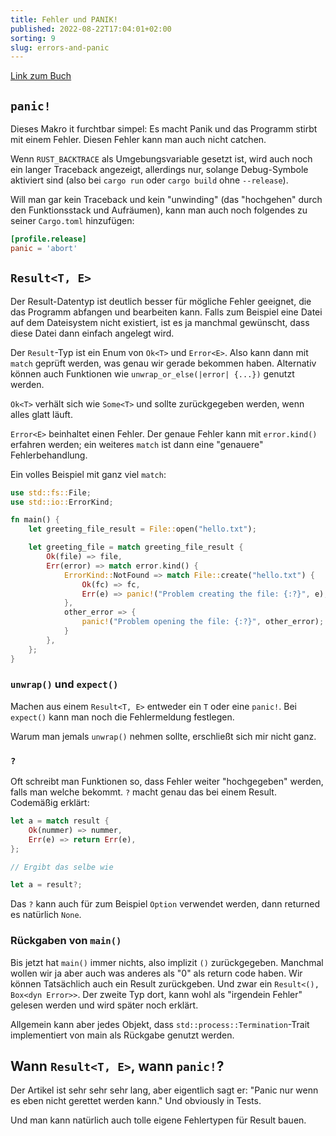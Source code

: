 ```yaml
---
title: Fehler und PANIK!
published: 2022-08-22T17:04:01+02:00
sorting: 9
slug: errors-and-panic
---
```


[Link zum Buch](https://doc.rust-lang.org/book/ch09-00-error-handling.html)

## `panic!`

Dieses Makro it furchtbar simpel: Es macht Panik und das Programm stirbt mit einem Fehler.
Diesen Fehler kann man auch nicht catchen.

Wenn `RUST_BACKTRACE` als Umgebungsvariable gesetzt ist, wird auch noch ein langer Traceback angezeigt, allerdings nur, solange Debug-Symbole aktiviert sind (also bei `cargo run` oder `cargo build` ohne `--release`).

Will man gar kein Traceback und kein "unwinding" (das "hochgehen" durch den Funktionsstack und Aufräumen), kann man auch noch folgendes zu seiner `Cargo.toml` hinzufügen:

```toml
[profile.release]
panic = 'abort'
```

## `Result<T, E>`

Der Result-Datentyp ist deutlich besser für mögliche Fehler geeignet, die das Programm abfangen und bearbeiten kann.
Falls zum Beispiel eine Datei auf dem Dateisystem nicht existiert, ist es ja manchmal gewünscht, dass diese Datei dann einfach angelegt wird.

Der `Result`-Typ ist ein Enum von `Ok<T>` und `Error<E>`.
Also kann dann mit `match` geprüft werden, was genau wir gerade bekommen haben.
Alternativ können auch Funktionen wie `unwrap_or_else(|error| {...})` genutzt werden.

`Ok<T>` verhält sich wie `Some<T>` und sollte zurückgegeben werden, wenn alles glatt läuft.

`Error<E>` beinhaltet einen Fehler.
Der genaue Fehler kann mit `error.kind()` erfahren werden; ein weiteres `match` ist dann eine "genauere" Fehlerbehandlung.

Ein volles Beispiel mit ganz viel `match`:

```rust
use std::fs::File;
use std::io::ErrorKind;

fn main() {
    let greeting_file_result = File::open("hello.txt");

    let greeting_file = match greeting_file_result {
        Ok(file) => file,
        Err(error) => match error.kind() {
            ErrorKind::NotFound => match File::create("hello.txt") {
                Ok(fc) => fc,
                Err(e) => panic!("Problem creating the file: {:?}", e),
            },
            other_error => {
                panic!("Problem opening the file: {:?}", other_error);
            }
        },
    };
}
```

### `unwrap()` und `expect()`

Machen aus einem `Result<T, E>` entweder ein `T` oder eine `panic!`.
Bei `expect()` kann man noch die Fehlermeldung festlegen.

Warum man jemals `unwrap()` nehmen sollte, erschließt sich mir nicht ganz.

### `?`

Oft schreibt man Funktionen so, dass Fehler weiter "hochgegeben" werden, falls man welche bekommt.
`?` macht genau das bei einem Result.
Codemäßig erklärt:

```rust
let a = match result {
    Ok(nummer) => nummer,
    Err(e) => return Err(e),
};

// Ergibt das selbe wie

let a = result?;
```

Das `?` kann auch für zum Beispiel `Option` verwendet werden, dann returned es natürlich `None`.

### Rückgaben von `main()`

Bis jetzt hat `main()` immer nichts, also implizit `()` zurückgegeben.
Manchmal wollen wir ja aber auch was anderes als "0" als return code haben.
Wir können Tatsächlich auch ein Result zurückgeben. Und zwar ein `Result<(), Box<dyn Error>>`.
Der zweite Typ dort, kann wohl als "irgendein Fehler" gelesen werden und wird später noch erklärt.

Allgemein kann aber jedes Objekt, dass `std::process::Termination`-Trait implementiert von main als Rückgabe genutzt werden.

## Wann `Result<T, E>`, wann `panic!`?

Der Artikel ist sehr sehr sehr lang, aber eigentlich sagt er:
"Panic nur wenn es eben nicht gerettet werden kann."
Und obviously in Tests.

Und man kann natürlich auch tolle eigene Fehlertypen für Result bauen.
